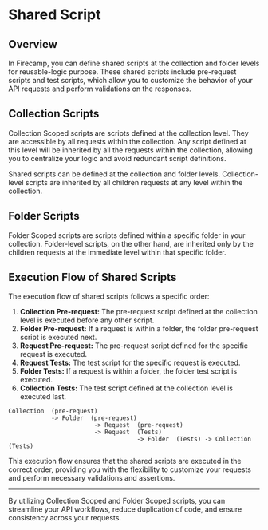 
# Shared Script

## Overview
In Firecamp, you can define shared scripts at the collection and folder levels for reusable-logic purpose. These shared scripts include pre-request scripts and test scripts, which allow you to customize the behavior of your API requests and perform validations on the responses.

## Collection Scripts
Collection Scoped scripts are scripts defined at the collection level. They are accessible by all requests within the collection. Any script defined at this level will be inherited by all the requests within the collection, allowing you to centralize your logic and avoid redundant script definitions.

<Callout type="info">
    Shared scripts can be defined at the collection and folder levels. Collection-level scripts are inherited by all children requests at any level within the collection.
</Callout>

## Folder Scripts
Folder Scoped scripts are scripts defined within a specific folder in your collection.
<Callout type="info">
    Folder-level scripts, on the other hand, are inherited only by the children requests at the immediate level within that specific folder.
</Callout>

## Execution Flow of Shared Scripts
The execution flow of shared scripts follows a specific order:

1. **Collection Pre-request:** The pre-request script defined at the collection level is executed before any other script.
2. **Folder Pre-request:** If a request is within a folder, the folder pre-request script is executed next.
3. **Request Pre-request:** The pre-request script defined for the specific request is executed.
4. **Request Tests:** The test script for the specific request is executed.
5. **Folder Tests:** If a request is within a folder, the folder test script is executed.
6. **Collection Tests:** The test script defined at the collection level is executed last.

```
Collection  (pre-request) 
            -> Folder  (pre-request)
                        -> Request  (pre-request) 
                        -> Request  (Tests)
                                    -> Folder  (Tests) -> Collection  (Tests)
```

This execution flow ensures that the shared scripts are executed in the correct order, providing you with the flexibility to customize your requests and perform necessary validations and assertions.

---
By utilizing Collection Scoped and Folder Scoped scripts, you can streamline your API workflows, reduce duplication of code, and ensure consistency across your requests.